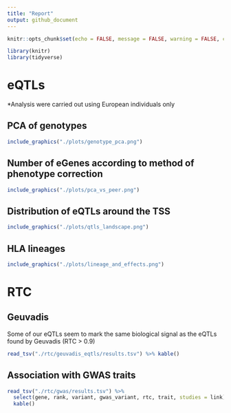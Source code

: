 ```yaml
---
title: "Report"
output: github_document
---
```


```r
knitr::opts_chunk$set(echo = FALSE, message = FALSE, warning = FALSE, comment = "")
```

```r
library(knitr)
library(tidyverse)
```

# eQTLs

*Analysis were carried out using European individuals only

## PCA of genotypes

```r
include_graphics("./plots/genotype_pca.png")
```

## Number of eGenes according to method of phenotype correction

```r
include_graphics("./plots/pca_vs_peer.png")
```

## Distribution of eQTLs around the TSS

```r
include_graphics("./plots/qtls_landscape.png")
```

## HLA lineages

```r
include_graphics("./plots/lineage_and_effects.png")
```

# RTC

## Geuvadis

Some of our eQTLs seem to mark the same biological signal as the eQTLs found by Geuvadis (RTC > 0.9)

```r
read_tsv("./rtc/geuvadis_eqtls/results.tsv") %>% kable()
```

## Association with GWAS traits

```r
read_tsv("./rtc/gwas/results.tsv") %>%
  select(gene, rank, variant, gwas_variant, rtc, trait, studies = link) %>%
  kable()
```

